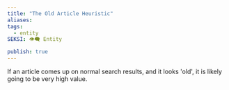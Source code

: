 ```yaml
---
title: "The Old Article Heuristic"
aliases: 
tags:
  - entity
SEKSI: 👁️‍🗨️ Entity

publish: true
---
```



If an article comes up on normal search results, and it looks 'old', it is likely going to be very high value.
